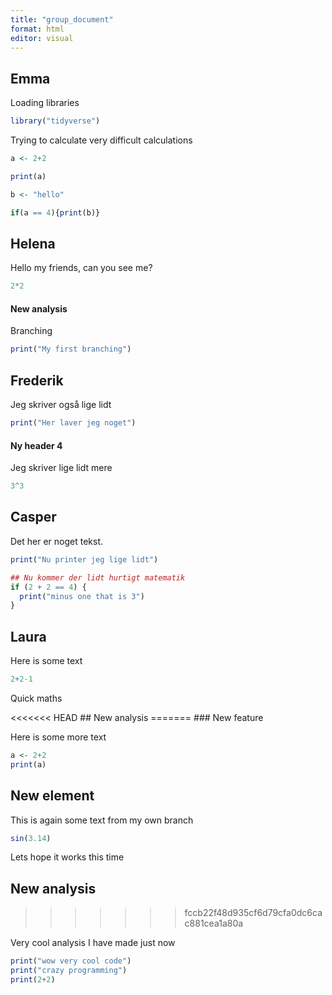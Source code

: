 ```yaml
---
title: "group_document"
format: html
editor: visual
---
```


## Emma

Loading libraries

```r
library("tidyverse")
```

Trying to calculate very difficult calculations

```r
a <- 2+2

print(a)
```

```r
b <- "hello"

if(a == 4){print(b)}
```

## Helena

Hello my friends, can you see me?

```r
2*2
```

#### New analysis

Branching

```r
print("My first branching")
```

## Frederik

Jeg skriver også lige lidt

```r
print("Her laver jeg noget")
```

#### Ny header 4

Jeg skriver lige lidt mere

```r
3^3
```

## Casper

Det her er noget tekst.

```r
print("Nu printer jeg lige lidt")
```

```r
## Nu kommer der lidt hurtigt matematik
if (2 + 2 == 4) {
  print("minus one that is 3")
}
```

## Laura

Here is some text

```r
2+2-1
```

Quick maths

<<<<<<< HEAD
## New analysis
=======
### New feature

Here is some more text

```r
a <- 2+2
print(a)
```



## New element

This is again some text from my own branch

```r
sin(3.14)
```

Lets hope it works this time



## New analysis 
>>>>>>> fccb22f48d935cf6d79cfa0dc6cac881cea1a80a

Very cool analysis I have made just now

```r
print("wow very cool code")
print("crazy programming")
print(2+2)
```
